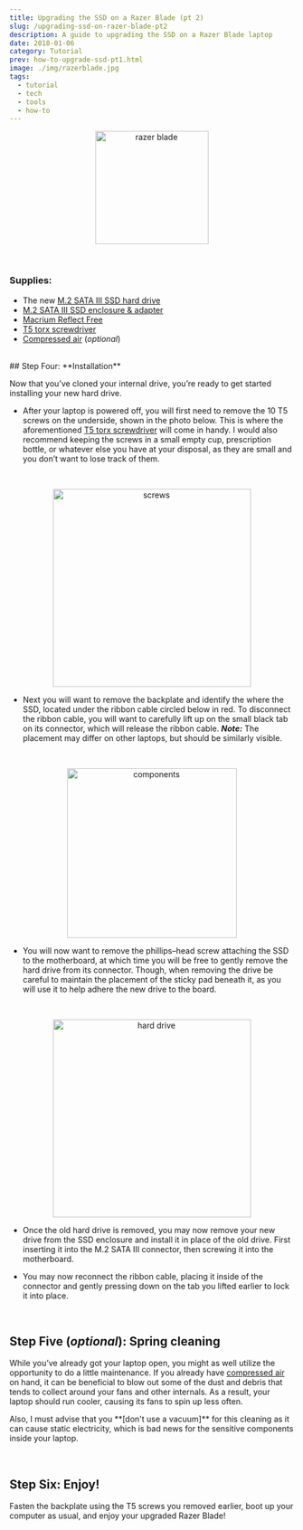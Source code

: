 ```yaml
---
title: Upgrading the SSD on a Razer Blade (pt 2)
slug: /upgrading-ssd-on-razer-blade-pt2
description: A guide to upgrading the SSD on a Razer Blade laptop
date: 2018-01-06
category: Tutorial
prev: how-to-upgrade-ssd-pt1.html
image: ./img/razerblade.jpg
tags:
  - tutorial
  - tech
  - tools
  - how-to
---
```


<p align="center">
  <img src="https://user-images.githubusercontent.com/16360374/59972376-9c0d2c80-9542-11e9-8e7b-05023caa5c78.jpg" height="200" alt="razer blade" title="Razer Blade"/>
</p>
<br/>

### Supplies:
 * The new [M.2 SATA III SSD hard drive]
 * [M.2 SATA III SSD enclosure & adapter]
 * [Macrium Reflect Free]
 * [T5 torx screwdriver]
 * [Compressed air] (*optional*)

<br/>
## Step Four: **Installation**

  Now that you&rsquo;ve cloned your internal drive, you&rsquo;re ready to get started installing your new hard drive.
<br/>

  * After your laptop is powered off, you will first need to remove the 10 T5 screws on the underside, shown in the photo below. This is where the aforementioned [T5 torx screwdriver] will come in handy. I would also recommend keeping the screws in a small empty cup, prescription bottle, or whatever else you have at your disposal, as they are small and you don&rsquo;t want to lose track of them.
  <br/>
  <p align="center">
    <img src="https://user-images.githubusercontent.com/16360374/59972384-cb239e00-9542-11e9-92ee-5c2ab47c53b8.jpg" height="350" alt="screws" title="Screws"/>
  </p>

  * Next you will want to remove the backplate and identify the where the SSD, located under the ribbon cable circled below in red. To disconnect the ribbon cable, you will want to carefully lift up on the small black tab on its connector, which will release the ribbon cable.
  ***Note:*** The placement may differ on other laptops, but should be similarly visible.
  <br/>
  <p align="center">
    <img src="https://cloud.githubusercontent.com/assets/16360374/20454874/f68ce730-ae00-11e6-80fb-c6522741915d.jpg" height="300" alt="components" title="Components"/>
  </p>

  * You will now want to remove the phillips&ndash;head screw attaching the SSD to the motherboard, at which time you will be free to gently remove the hard drive from its connector. Though, when removing the drive be careful to maintain the placement of the sticky pad beneath it, as you will use it to help adhere the new drive to the board.
  <br/>
  <p align="center">
  	<img src="https://user-images.githubusercontent.com/16360374/59972389-e9899980-9542-11e9-8496-b86fbf26de14.jpg" height="350" alt="hard drive" title="Hard drive"/>
  </p>

  * Once the old hard drive is removed, you may now remove your new drive from the SSD enclosure and install it in place of the old drive. First inserting it into the M.2 SATA III connector, then screwing it into the motherboard.

  * You may now reconnect the ribbon cable, placing it inside of the connector and gently pressing down on the tab you lifted earlier to lock it into place.

<br/>

## Step Five (*optional*): **Spring cleaning**

  While you&rsquo;ve already got your laptop open, you might as well utilize the opportunity to do a little maintenance. If you already have [compressed air] on hand, it can be beneficial to blow out some of the dust and debris that tends to collect around your fans and other internals. As a result, your laptop should run cooler, causing its fans to spin up less often.
  <br/>
  <p class="h-warning">Also, I must advise that you **[don't use a vacuum]** for this cleaning as it can cause static electricity, which is bad news for the sensitive components inside your laptop.</p>

<br/>

## Step Six: **Enjoy!**

  Fasten the backplate using the T5 screws you removed earlier, boot up your computer as usual, and enjoy your upgraded Razer Blade!

<br/>

<!--------------------------------- Links ------------------------------------->
[M.2 SATA III SSD hard drive]: https://www.amazon.com/Samsung-850-EVO-Internal-MZ-N5E500BW/dp/B00TGIW1XG/ref=sr_1_13?s=pc&ie=UTF8&qid=1479538259&sr=1-13&keywords=m.2+ssd+cable
[M.2 SATA III SSD enclosure & adapter]: https://www.amazon.com/gp/product/B00KQ4LNJC/ref=oh_aui_detailpage_o06_s00?ie=UTF8&psc=1
[T5 torx screwdriver]: https://www.amazon.com/gp/product/B01FAN2MLQ/ref=oh_aui_detailpage_o00_s00?ie=UTF8&psc=1
[Macrium Reflect Free]: http://www.macrium.com/reflectfree.aspx
[Compressed air]: https://www.amazon.com/Compressed-Professional-Blow-Off-Electronics/dp/B015UNJZAC/ref=sr_1_2?ie=UTF8&qid=1479548500&sr=8-2-spons&keywords=compressed+air&psc=1
[compressed air]: https://www.amazon.com/Compressed-Professional-Blow-Off-Electronics/dp/B015UNJZAC/ref=sr_1_2?ie=UTF8&qid=1479548500&sr=8-2-spons&keywords=compressed+air&psc=1
[do not use a vacuum]: https://www.youtube.com/watch?v=6_yxUVhHRM0
